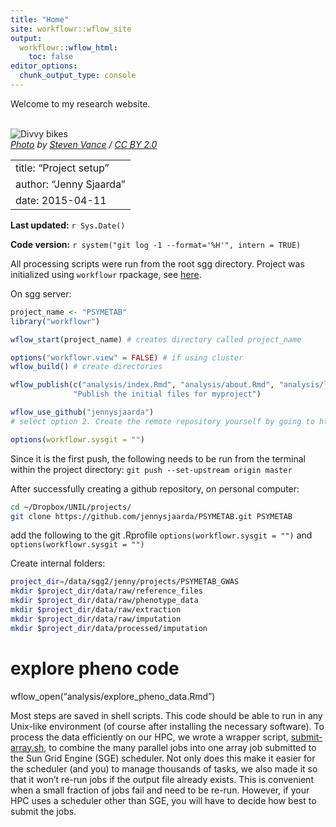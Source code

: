 ```yaml
---
title: "Home"
site: workflowr::wflow_site
output:
  workflowr::wflow_html:
    toc: false
editor_options:
  chunk_output_type: console
---
```


Welcome to my research website.

<br>
![Divvy bikes](divvy.jpg) <br>
*[Photo](https://www.flickr.com/photos/jamesbondsv/9041673199) by
[Steven Vance](https://www.flickr.com/photos/jamesbondsv) /
[CC BY 2.0](https://creativecommons.org/licenses/by/2.0/)*


---
title: "Project setup"
author: "Jenny Sjaarda"
date: 2015-04-11
---

**Last updated:** `r Sys.Date()`

**Code version:** `r system("git log -1 --format='%H'", intern = TRUE)`

All processing scripts were run from the root sgg directory. Project was initialized using `workflowr` rpackage, see [here](https://jdblischak.github.io/workflowr/articles/wflow-01-getting-started.html).

On sgg server:

```r
project_name <- "PSYMETAB"
library("workflowr")

wflow_start(project_name) # creates directory called project_name

options("workflowr.view" = FALSE) # if using cluster
wflow_build() # create directories

wflow_publish(c("analysis/index.Rmd", "analysis/about.Rmd", "analysis/license.Rmd"),
              "Publish the initial files for myproject")

wflow_use_github("jennysjaarda")
# select option 2. Create the remote repository yourself by going to https://github.com/new and entering the Repository name that matches the name of the directory of your workflowr project.

options(workflowr.sysgit = "")


```

Since it is the first push, the following needs to be run from the terminal within the project directory:
`git push --set-upstream origin master`

After successfully creating a github repository, on personal computer:

 ```bash
cd ~/Dropbox/UNIL/projects/
git clone https://github.com/jennysjaarda/PSYMETAB.git PSYMETAB
 ```

add the following to the git .Rprofile
`options(workflowr.sysgit = "")` and `options(workflowr.sysgit = "")`

Create internal folders:
```bash
project_dir=/data/sgg2/jenny/projects/PSYMETAB_GWAS
mkdir $project_dir/data/raw/reference_files
mkdir $project_dir/data/raw/phenotype_data
mkdir $project_dir/data/raw/extraction
mkdir $project_dir/data/raw/imputation
mkdir $project_dir/data/processed/imputation
```

# explore pheno code
wflow_open("analysis/explore_pheno_data.Rmd")

Most steps are saved in shell scripts. This code should be able to run in any
Unix-like environment (of course after installing the necessary software). To
process the data efficiently on our HPC, we wrote a wrapper script,
[submit-array.sh][], to combine the many parallel jobs into one array job
submitted to the Sun Grid Engine (SGE) scheduler. Not only does this make it
easier for the scheduler (and you) to manage thousands of tasks, we also made it
so that it won't re-run jobs if the output file already exists. This is
convenient when a small fraction of jobs fail and need to be re-run. However, if
your HPC uses a scheduler other than SGE, you will have to decide how best to
submit the jobs.

[submit-array.sh]: https://github.com/jdblischak/singleCellSeq/blob/master/code/submit-array.sh
